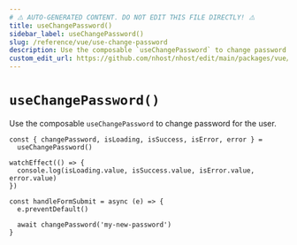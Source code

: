 ```yaml
---
# ⚠️ AUTO-GENERATED CONTENT. DO NOT EDIT THIS FILE DIRECTLY! ⚠️
title: useChangePassword()
sidebar_label: useChangePassword()
slug: /reference/vue/use-change-password
description: Use the composable `useChangePassword` to change password for the user.
custom_edit_url: https://github.com/nhost/nhost/edit/main/packages/vue/src/useChangePassword.ts#L36
---
```


# `useChangePassword()`

Use the composable `useChangePassword` to change password for the user.

```tsx
const { changePassword, isLoading, isSuccess, isError, error } =
  useChangePassword()

watchEffect(() => {
  console.log(isLoading.value, isSuccess.value, isError.value, error.value)
})

const handleFormSubmit = async (e) => {
  e.preventDefault()

  await changePassword('my-new-password')
}
```

